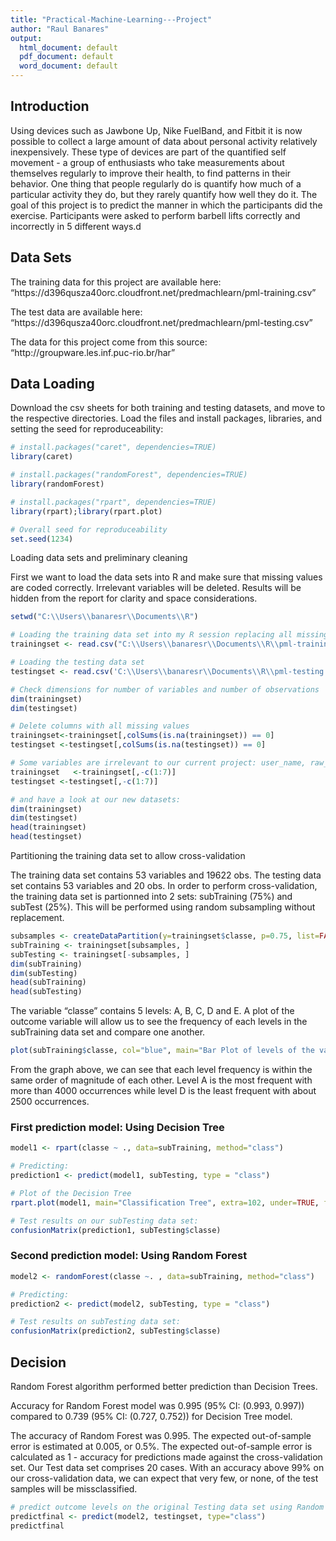 ---
title: "Practical-Machine-Learning---Project"
author: "Raul Banares"
output:
  html_document: default
  pdf_document: default
  word_document: default
---

## Introduction

Using devices such as Jawbone Up, Nike FuelBand, and Fitbit it is now possible to collect a large amount of data about personal activity relatively inexpensively. These type of devices are part of the quantified self movement - a group of enthusiasts who take measurements about themselves regularly to improve their health, to find patterns in their behavior. One thing that people regularly do is quantify how much of a particular activity they do, but they rarely quantify how well they do it. The goal of this project is to predict the manner in which the participants did the exercise. Participants were asked to perform barbell lifts correctly and incorrectly in 5 different ways.d

## Data Sets

The training data for this project are available here: "https://d396qusza40orc.cloudfront.net/predmachlearn/pml-training.csv"

The test data are available here: "https://d396qusza40orc.cloudfront.net/predmachlearn/pml-testing.csv"

The data for this project come from this source: "http://groupware.les.inf.puc-rio.br/har"

## Data Loading

Download the csv sheets for both training and testing datasets, and move to the respective directories. 
Load the files and install packages, libraries, and setting the seed for reproduceability:


```{r LibrarySet}
# install.packages("caret", dependencies=TRUE)
library(caret)

# install.packages("randomForest", dependencies=TRUE)
library(randomForest)  

# install.packages("rpart", dependencies=TRUE)
library(rpart);library(rpart.plot)  

# Overall seed for reproduceability
set.seed(1234)
```

Loading data sets and preliminary cleaning

First we want to load the data sets into R and make sure that missing values are coded correctly.
Irrelevant variables will be deleted.
Results will be hidden from the report for clarity and space considerations.


```{r Files}

setwd("C:\\Users\\banaresr\\Documents\\R")

# Loading the training data set into my R session replacing all missing with "NA"
trainingset <- read.csv("C:\\Users\\banaresr\\Documents\\R\\pml-training.csv", na.strings=c("NA","#DIV/0!", ""))

# Loading the testing data set 
testingset <- read.csv('C:\\Users\\banaresr\\Documents\\R\\pml-testing.csv', na.strings=c("NA","#DIV/0!", ""))

# Check dimensions for number of variables and number of observations
dim(trainingset)
dim(testingset)

# Delete columns with all missing values
trainingset<-trainingset[,colSums(is.na(trainingset)) == 0]
testingset <-testingset[,colSums(is.na(testingset)) == 0]

# Some variables are irrelevant to our current project: user_name, raw_timestamp_part_1, raw_timestamp_part_,2 cvtd_timestamp, new_window, and  num_window (columns 1 to 7). We can delete these variables.
trainingset   <-trainingset[,-c(1:7)]
testingset <-testingset[,-c(1:7)]

# and have a look at our new datasets:
dim(trainingset)
dim(testingset)
head(trainingset)
head(testingset)
```

Partitioning the training data set to allow cross-validation

The training data set contains 53 variables and 19622 obs.
The testing data set contains 53 variables and 20 obs.
In order to perform cross-validation, the training data set is partionned into 2 sets: subTraining (75%) and subTest (25%).
This will be performed using random subsampling without replacement.

```{r}
subsamples <- createDataPartition(y=trainingset$classe, p=0.75, list=FALSE)
subTraining <- trainingset[subsamples, ] 
subTesting <- trainingset[-subsamples, ]
dim(subTraining)
dim(subTesting)
head(subTraining)
head(subTesting)
```

The variable "classe" contains 5 levels: A, B, C, D and E. A plot of the outcome variable will allow us to see the frequency of each levels in the subTraining data set and compare one another.

```{r}
plot(subTraining$classe, col="blue", main="Bar Plot of levels of the variable classe within the subTraining data set", xlab="classe levels", ylab="Frequency")
```

From the graph above, we can see that each level frequency is within the same order of magnitude of each other. Level A is the most frequent with more than 4000 occurrences while level D is the least frequent with about 2500 occurrences.

### First prediction model: Using Decision Tree

```{r Pred1_Decision_Tree, message = FALSE, warning = FALSE, fig.width=18, fig.height=10}
model1 <- rpart(classe ~ ., data=subTraining, method="class")

# Predicting:
prediction1 <- predict(model1, subTesting, type = "class")

# Plot of the Decision Tree
rpart.plot(model1, main="Classification Tree", extra=102, under=TRUE, faclen=0)

# Test results on our subTesting data set:
confusionMatrix(prediction1, subTesting$classe)
```

### Second prediction model: Using Random Forest

```{r Pred2_Random_Forest, message = FALSE, warning = FALSE, fig.width=18, fig.height=10}
model2 <- randomForest(classe ~. , data=subTraining, method="class")

# Predicting:
prediction2 <- predict(model2, subTesting, type = "class")

# Test results on subTesting data set:
confusionMatrix(prediction2, subTesting$classe)
```

## Decision

Random Forest algorithm performed better prediction than Decision Trees.

Accuracy for Random Forest model was 0.995 (95% CI: (0.993, 0.997)) compared to 0.739 (95% CI: (0.727, 0.752)) for Decision Tree model. 

The accuracy of Random Forest was 0.995. The expected out-of-sample error is estimated at 0.005, or 0.5%. The expected out-of-sample error is calculated as 1 - accuracy for predictions made against the cross-validation set. Our Test data set comprises 20 cases. With an accuracy above 99% on our cross-validation data, we can expect that very few, or none, of the test samples will be missclassified.

```{r Outcome, message = FALSE, warning = FALSE, fig.width=18, fig.height=10}
# predict outcome levels on the original Testing data set using Random Forest algorithm
predictfinal <- predict(model2, testingset, type="class")
predictfinal
```
